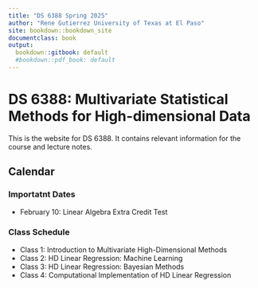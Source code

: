 ```yaml
---
title: "DS 6388 Spring 2025"
author: "Rene Gutierrez University of Texas at El Paso"
site: bookdown::bookdown_site
documentclass: book
output:
  bookdown::gitbook: default
  #bookdown::pdf_book: default
---
```


# DS 6388: Multivariate Statistical Methods for High-dimensional Data

This is the website for DS 6388. It contains relevant information for the course
and lecture notes.

## Calendar

### Importatnt Dates

* February 10: Linear Algebra Extra Credit Test

### Class Schedule

* Class 1: Introduction to Multivariate High-Dimensional Methods
* Class 2: HD Linear Regression: Machine Learning
* Class 3: HD Linear Regression: Bayesian Methods
* Class 4: Computational Implementation of HD Linear Regression
